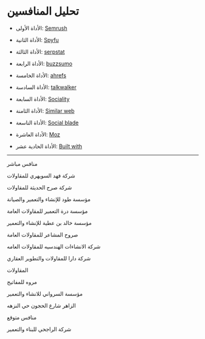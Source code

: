 # تحليل المنافسين

* الأداة الأولى: [Semrush](https://www.semrush.com/)

* الأداة الثانية: [Spyfu](https://www.spyfu.com/)

* الأداة الثالثة: [serpstat](https://serpstat.com/)

* الأداة الرابعة: [buzzsumo](https://buzzsumo.com/)

* الأداة  الخامسة: [ahrefs](https://ahrefs.com/)

* الأداة السادسة: [talkwalker](https://www.talkwalker.com/)

* الأداة السابعة: [Sociality](https://sociality.io/)

* الأداة الثامنة: [Similar web](https://www.similarweb.com/)

* الأداة التاسعة: [Social blade](https://socialblade.com/)

* الأداة العاشرة: [Moz](https://moz.com/domain-analysis)

* الأداة الحادية عشر: [Built with](https://builtwith.com/)

---

منافس مباشر

شركة فهد السويهري للمقاولات

شركة صرح الحديثة للمقاولات

مؤسسة طود للإنشاء والتعمير والصيانة

مؤسسة درة التعمير للمقاولات العامة

مؤسسة خالد بن عطية للإنشاء والتعمير

صروح المشاعر للمقاولات العامة

شركة الانشاءات الهندسيه للمقاولات العامه

شركة دارا للمقاولات والتطوير العقاري

المقاولات

مروه للمفاتيح

مؤسسة السرواني للانشاء والتعمير

الزاهر شارع الحجون حي النزهه

منافس متوقع

شركة الراجحي للبناء والتعمير